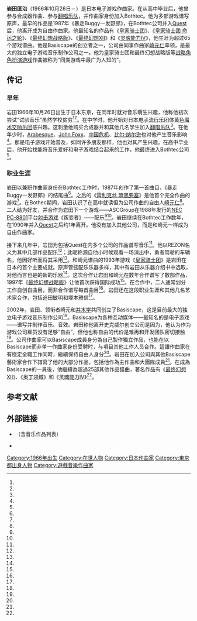 {{NoteTA
| G1=Games
| G2=Square Enix
}}
{{Infobox musical artist
| name = 岩田匡治
| image =
| background = non_performing_personnel
| alias = REZON
| birth_date = {{birth date and age|mf=yes|1966|10|26}}
| birth_place = 日本东京
| instrument = [[钢琴|钢琴]]、[[电子管风琴|电子管风琴]]、[[合成器|合成器]]
| genre = [[管弦乐|管弦乐]]、[[电子乐|电子乐]]、[[爵士|爵士]]
| occupation = [[作曲家|作曲家]]、[[音乐家|音乐家]]
| years_active = 1987年－
| label = [[DigiCube|DigiCube]]<br />[[史克威尔艾尼克斯|史克威尔艾尼克斯]]<br />[[Aniplex|Aniplex]]
| associated_acts = Basiscape
}}
{{Japanese|japanese=岩田 匡治|kana=いわた まさはる|romaji=Iwata Masaharu}}

'''岩田匡治'''（1966年10月26日－）是日本电子游戏作曲家。在从高中毕业后，他曾参与合成器作曲、参与[[翻唱乐队|翻唱乐队]]，并作曲家身份加入Bothtec。他为多部游戏谱写原声，最早的作品是1987年《暴走Buggy一发野郎》，在Bothtec公司并入[[Quest|Quest]]后，他离开成为自由作曲家。他最知名的作品有《[[皇家骑士团|皇家骑士团]]》、《[[皇家骑士团_命运之轮|皇家骑士团 命运之轮]]》、《[[最终幻想战略版|最终幻想战略版]]》、《[[最终幻想XII|最终幻想XII]]》和《[[灵魂能力IV|灵魂能力IV]]》，他生涯为超过65个游戏谱曲。他是Basiscape的创立者之一，公司由同事作曲家[[崎元仁|崎元仁]]率领，是最大的独立电子游戏音乐制作公司之一。他为皇家骑士团和最终幻想战略版等[[战略角色扮演游戏|战略角色扮演游戏]]作曲被称为“同类游戏中最广为人知的”。

== 传记 ==

=== 早年 ===

岩田1966年10月26日出生于日本东京，在同年时就对音乐萌生兴趣，他称他初次尝试“试验音乐”虽然学校贫穷<ref name="JAPbio" /><ref name="OFsite" />。在中学时，他开始对日本[[电子流行乐|电子流行乐]]团体[[黄色魔术交响乐团|黄色魔术交响乐团]]感兴趣。这刺激他购买合成器并和其他几名学生加入[[翻唱乐队|翻唱乐队]]<ref name="OFsite" />。在他年少时，[[Arabesque|Arabesque]]、[[John_Foxx|John Foxx]]、[[中国危机|中国危机]]、[[比尔·纳尔逊|比尔·纳尔逊]]也对他产生音乐影响<ref name="RBint" />。那是电子游戏开始普及，如同许多朋友那样，他也对其产生兴趣。在高中毕业后，他开始找能将音乐爱好和电子游戏结合起来的工作，他最终进入Bothtec公司<ref name="OFsite" />。

=== 职业生涯 ===

岩田以兼职作曲家身份在Bothtec工作时，1987年创作了第一首曲目，《暴走Buggy一发野郎》的结尾曲<ref name="RBint" />。之后的《[[雷利克丝_暗黑要塞|雷利克丝 暗黑要塞]]》是他首个完全作曲的游戏<ref name="OFdisc" />。在Bothec期间，岩田认识了在高中就读但为公司作曲的自由人[[崎元仁|崎元仁]]<ref name="RBint" />。二人结为好友，并合作为岩田下一个游戏——ASCGroup在1988年发行的[[NEC_PC-8801|NEC PC-8801]]平台[[射击游戏|射击游戏]]《叛变者》——配乐<ref name="OFsite" /><ref name="SAKIMOTOprofile" />。岩田继续在Bothtec工作数年，在1990年并入[[Quest|Quest]]之后约1年离开。他没有加入其他公司，而是和崎元一样成为自由作曲家。

接下来几年中，岩田为包括Quest在内多个公司的作品谱写音乐<ref name="OFdisc" />。他以REZON名义为其中几部作品配乐<ref name="RPGFint" />；此昵称源自他小时候观看一场演出中，勇者驾驶的车辆名，他因好听而将其采用<ref name="RBint" />。和崎元谱曲的1993年游戏《[[皇家骑士团|皇家骑士团]]》是岩田在日本的首个主要成就。原声管弦配乐乐器多样，其中有岩田从乐器介绍书中选取，对他而言也是的新的乐器<ref name="GSWKSint" />。这次合作让岩田和崎元在数年合作谱写了数部作品，1997年《[[最终幻想战略版|最终幻想战略版]]》让他首次获得国际成功<ref name="OFdisc" />。在合作中，二人通常划分工作自创自曲目，而非合作谱写每首曲目<ref name="RBint" />。岩田还在这段职业生涯和其他几名艺术家合作，包括迫田敏明和塚本雅信<ref name="OFdisc" />。

2002年，岩田、领衔者崎元和[[并木学|并木学]]共同创立了Basiscape，这是目前最大的独立电子游戏音乐制作公司<ref name="RPGFint" />。Basiscape为各种互动媒体——最知名的是电子游戏——谱写并制作音乐、音效。岩田称他离开史克威尔创立公司是因为，他认为作为游戏公司雇员没有足够“自由”，但他也称自由的代价是难再和开发团队密切接触<ref name="RPGFSAKint" />。公司作曲家可以Basiscape成員身分為自己製作獨立作品，也能在以Basiscape而非单一作曲家身份受聘时，与項目其他工作人员合作。這讓作曲家在有穩定全職工作同時，繼續保持自由人身分<ref name="OSVSAKint" />。岩田在加入公司與其他Basiscape藝術家合作下譜寫了他的大部分作品，包括他作為主作曲和大團隊成員<ref name="OSVint" />。在成為Basiscape的一員後，他繼續為超過25部其他作品譜曲，著名作品有《[[最终幻想XII|最终幻想XII]]》、《[[奥丁领域|奥丁领域]]》和《[[灵魂能力IV|灵魂能力IV]]》<ref name="OFdisc" />。

== 参考文献 ==

{{reflist|refs=

<ref name="JAPbio">{{cite web|url=http://www.basiscape.com/arts_iwata.html|title=Basiscape Artists - 岩田 匡治 ／ Masaharu Iwata|publisher=Basiscape|language=ja|accessdate=January 7, 2010|deadurl=yes|archiveurl=https://web.archive.org/web/20100610150245/http://www.basiscape.com/arts_iwata.html|archivedate=2010年6月10日}}</ref>

<ref name="OFsite">{{cite web|url=http://iwata.cocoebiz.com/|title=Masaharu Iwata - Official English Website|last=Iwata|first=Masuharu|publisher=Cocoebiz|accessdate=January 7, 2010|archive-date=2016-03-03|archive-url=https://web.archive.org/web/20160303205944/http://iwata.cocoebiz.com/|dead-url=yes}}</ref>

<ref name="RBint">{{cite web|url=http://www.rocketbaby.net/interviews_masaharu_iwata.html|title=Interview with Masaharu Iwata|year=2002|publisher=RocketBaby|accessdate=January 19, 2010|archiveurl=https://web.archive.org/web/20060813094855/http://www.rocketbaby.net/interviews_masaharu_iwata.html|archivedate=2006年8月13日|deadurl=yes}}</ref>

<ref name="OFdisc">{{cite web|url=http://iwata.cocoebiz.com/discography/index.shtml|title=Masaharu Iwata - Official English Website - Discography|last=Iwata|first=Masuharu|publisher=Cocoebiz|accessdate=January 7, 2010|deadurl=yes|archiveurl=https://web.archive.org/web/20080917032238/http://iwata.cocoebiz.com/discography/index.shtml|archivedate=2008年9月17日}}</ref>

<ref name="SAKIMOTOprofile">{{cite web|url=http://www.sakimoto.jp/inamerica/flash/|title=Credits|publisher=Hitoshi Sakimoto's official website|accessdate=December 6, 2008|archive-date=2008-10-27|archive-url=https://web.archive.org/web/20081027092054/http://www.sakimoto.jp/inamerica/flash/|dead-url=no}}</ref>

<ref name="RPGFint">{{cite web|url=http://www.rpgfan.com/features/iwata-interview/index.html/|title=Interview with Masaharu Iwata|last=Kermarrec|first=Jérémie|author2=Jeriaska|date=September 15, 2008|publisher=RPGFan|accessdate=January 7, 2010|deadurl=yes|archiveurl=https://web.archive.org/web/20091230141146/http://rpgfan.com/features/iwata-interview/index.html|archivedate=2009年12月30日}}</ref>

<ref name="GSWKSint">{{cite web|url=http://www.gamesetwatch.com/2009/11/sound_current_concerto_tactics.php|title=Concerto Tactics - The Music of Hiroki Kikuta and Hitoshi Sakimoto|last=Jeriaska|date=November 25, 2009|publisher=GameSetWatch|accessdate=January 19, 2010|archive-date=2010-07-28|archive-url=https://web.archive.org/web/20100728140503/http://www.gamesetwatch.com/2009/11/sound_current_concerto_tactics.php|dead-url=no}}</ref>

<ref name="RPGFSAKint">{{cite web|url=http://www.rpgfan.com/features/interviews2005/index4.html|title=RPGFan Exclusive Interview #4: Hitoshi Sakimoto, Composer, Basiscape|last=Sakimoto|first=Hitoshi|author2=Winkler, Chris|publisher=RPGFan|accessdate=October 15, 2009|archive-date=2020-07-05|archive-url=https://web.archive.org/web/20200705104641/https://www.rpgfan.com/features/interviews2005/index4.html|dead-url=no}}</ref>

<ref name="OSVSAKint">{{cite web|url=http://www.originalsoundversion.com/?p=2506|title=GDC 2009: Shooting The Breeze With Hitoshi Sakimoto|last=Sakimoto|first=Hitoshi|author2=Napolitano, Jason|date=April 2, 2009|publisher=Original Sound Version|accessdate=October 15, 2009|archive-url=https://web.archive.org/web/20100421104540/http://www.originalsoundversion.com/?p=2506|archive-date=2010-04-21|dead-url=yes}}</ref>

<ref name="OSVint">{{cite web|url=http://www.originalsoundversion.com/?p=1926|title=Suikoden Tierkreis Interview: Masaharu Iwata of Basiscape Shares His Thoughts|last=Napolitano|first=Jason|date=March 5, 2009|publisher=Original Sound Version|accessdate=January 19, 2010}}{{Dead link|date=2020年1月 |bot=InternetArchiveBot |fix-attempted=yes }}</ref>
}}

== 外部链接 ==

* {{Official website|http://www.basiscape.com/arts_iwata.html|Basiscape上的岩田匡治}}（含音乐作品列表）{{dead link|date=2017年12月 |bot=InternetArchiveBot |fix-attempted=yes }}
* {{Official website|http://iwata.cocoebiz.com|英文官方页面}}

{{DEFAULTSORT:Iwata Masaharu}}
[[Category:1966年出生|Category:1966年出生]]
[[Category:在世人物|Category:在世人物]]
[[Category:日本作曲家|Category:日本作曲家]]
[[Category:東京都出身人物|Category:東京都出身人物]]
[[Category:遊戲音樂作曲家|Category:遊戲音樂作曲家]]